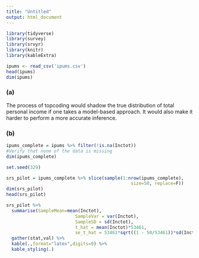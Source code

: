 ```yaml
---
title: "Untitled"
output: html_document
---
```


```r
library(tidyverse)
library(survey)
library(srvyr)
library(knitr)
library(kableExtra)
```
```r
ipums <- read_csv('ipums.csv')
head(ipums)
dim(ipums)
```

### (a)
The process of topcoding would shadow the true distribution of total personal income if one takes a model-based approach. It would also make it harder to perform a more accurate inference.

### (b)
```r
ipums_complete = ipums %>% filter(!is.na(Inctot))
#Verify that none of the data is missing
dim(ipums_complete)
```
```r
set.seed(329)

srs_pilot = ipums_complete %>% slice(sample(1:nrow(ipums_complete), 
                                               size=50, replace=F))
dim(srs_pilot)
head(srs_pilot)

srs_pilot %>% 
  summarise(SampleMean=mean(Inctot),
                          SampleVar = var(Inctot),
                          SampleSD = sd(Inctot),
                          t_hat = mean(Inctot)*53461,
                          se_t_hat = 53461*sqrt((1 - 50/53461))*sd(Inctot)/sqrt(00))  %>% 
  gather(stat,val) %>% 
  kable(.,format="latex",digits=0) %>% 
  kable_styling(.)
```
